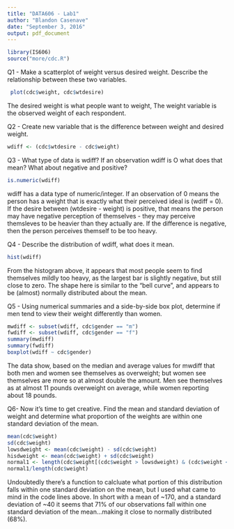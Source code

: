 ```yaml
---
title: "DATA606 - Lab1"
author: "Blandon Casenave"
date: "September 3, 2016"
output: pdf_document
---
```


```r
library(IS606)
source("more/cdc.R")
```

Q1 - Make a scatterplot of weight versus desired weight. Describe the relationship between these two variables.

```r
 plot(cdc$weight, cdc$wtdesire)
```

The desired weight is what people want to weight, The weight variable is the observed weight of each respondent. 

Q2 - Create new variable that is the difference between weight and desired weight.

```r
wdiff <- (cdc$wtdesire - cdc$weight)
```

Q3 - What type of data is wdiff? If an observation wdiff is O what does that mean? What about negative and positive?

```r
is.numeric(wdiff)
```

wdiff has a data type of numeric/integer. If an observation of 0 means the person has a weight that is exactly what their perceived ideal is (wdiff = 0). If the desire between (wtdesire - weight) is positive, that means the person may have negative perception of themselves - they may perceive themsleves to be heavier than they actually are. If the difference is negative, then the person perceives themself to be too heavy.

Q4 - Describe the distribution of wdiff, what does it mean.

```r
hist(wdiff)
```

From the histogram above, it appears that most people seem to find themselves mildly too heavy, as the largest bar is slightly negative, but still close to zero. The shape here is similar to the "bell curve", and appears to be (almost) normally distributed about the mean.

Q5 - Using numerical summaries and a side-by-side box plot, determine if men tend to view their weight differently than women.

```r
mwdiff <- subset(wdiff, cdc$gender == "m")
fwdiff <- subset(wdiff, cdc$gender == "f")
summary(mwdiff)
summary(fwdiff)
boxplot(wdiff ~ cdc$gender)
```

The data show, based on the median and average values for mwdiff that both men and women see themselves as overweight; but women see themselves are more so at almost double the amount. Men see themselves as at almost 11 pounds overweight on average, while women reporting about 18 pounds. 

Q6- Now it’s time to get creative. Find the mean and standard deviation of weight and determine what proportion of the weights are within one standard deviation of the mean.

```r
mean(cdc$weight)
sd(cdc$weight)
lowsdweight <- mean(cdc$weight) - sd(cdc$weight)
hisdweight <- mean(cdc$weight) + sd(cdc$weight)
normal1 <- length(cdc$weight[(cdc$weight > lowsdweight) & (cdc$weight < hisdweight)])
normal1/length(cdc$weight)
```

Undoubtedly there's a function to calcluate what portion of this distribution falls within one standard deviation on the mean, but I used what came to mind in the code lines above. In short with a mean of ~170, and a standard deviation of ~40 it seems that 71% of our observations fall within one standard deviation of the mean...making it close to normally distributed (68%). 
